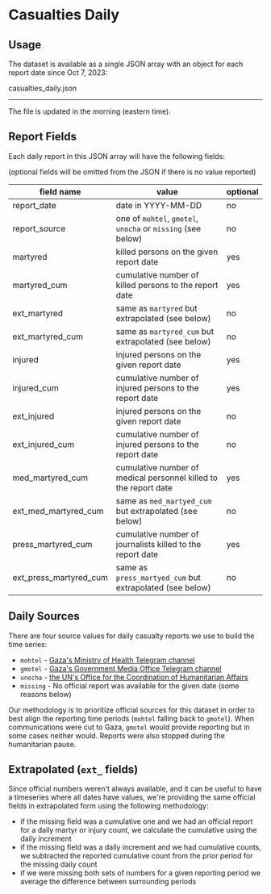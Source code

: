 # Casualties Daily

## Usage

The dataset is available as a single JSON array with an object for each report date since Oct 7, 2023:


<ExternalLinkButton to="/data/casualties_daily.json">
  casualties_daily.json
</ExternalLinkButton>

---

The file is updated in the morning (eastern time).

## Report Fields

Each daily report in this JSON array will have the following fields:

(optional fields will be omitted from the JSON if there is no value reported)

| field name             | value                                                            | optional |
| ---------------------- | ---------------------------------------------------------------- | -------- |
| report_date            | date in YYYY-MM-DD                                               | no       |
| report_source          | one of `mohtel`, `gmotel`, `unocha` or `missing` (see below)     | no       |
| martyred               | killed persons on the given report date                          | yes      |
| martyred_cum           | cumulative number of killed persons to the report date           | yes      |
| ext_martyred           | same as `martyred` but extrapolated (see below)                  | no       |
| ext_martyred_cum       | same as `martyred_cum` but extrapolated (see below)              | no       |
| injured                | injured persons on the given report date                         | yes      |
| injured_cum            | cumulative number of injured persons to the report date          | yes      |
| ext_injured            | injured persons on the given report date                         | no       |
| ext_injured_cum        | cumulative number of injured persons to the report date          | no       |
| med_martyred_cum       | cumulative number of medical personnel killed to the report date | yes      |
| ext_med_martyred_cum   | same as `med_martyed_cum` but extrapolated (see below)           | no       |
| press_martyred_cum     | cumulative number of journalists killed to the report date       | yes      |
| ext_press_martyred_cum | same as `press_martyed_cum` but extrapolated (see below)         | no       |

## Daily Sources

There are four source values for daily casualty reports we use to build the time series:

- `mohtel` - [Gaza's Ministry of Health Telegram channel](https://t.me/s/MOHMediaGaza)
- `gmotel` - [Gaza's Government Media Office Telegram channel](https://t.me/s/mediagovps)
- `unocha` - [the UN's Office for the Coordination of Humanitarian Affairs](https://docs.google.com/spreadsheets/d/e/2PACX-1vSUyVkEg8Y_gYEzq8VeFY6vjKoZFvO2y5X1eVZ_1bRsabeDC6hv3Aaf8WFn-F4KR8TP5kDWtylSWLhG/pubhtml?gid=96613236&single=true)
- `missing` - No official report was available for the given date (some reasons below)

Our methodology is to prioritize official sources for this dataset in order to best align the reporting time periods (`mohtel` falling back to `gmotel`). When communications were cut to Gaza, `gmotel` would provide reporting but in some cases neither would. Reports were also stopped during the humanitarian pause.

## Extrapolated (`ext_` fields)

Since official numbers weren't always available, and it can be useful to have a timeseries where all dates have values, we're providing the same official fields in extrapolated form using the following methodology:

- if the missing field was a cumulative one and we had an official report for a daily martyr or injury count, we calculate the cumulative using the daily increment
- if the missing field was a daily increment and we had cumulative counts, we subtracted the reported cumulative count from the prior period for the missing daily count
- if we were missing both sets of numbers for a given reporting period we average the difference between surrounding periods
